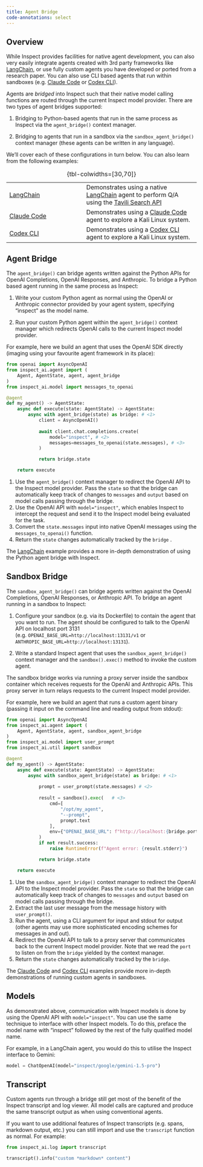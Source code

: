 ```yaml
---
title: Agent Bridge
code-annotations: select
---
```


## Overview

While Inspect provides facilities for native agent development, you can also very easily integrate agents created with 3rd party frameworks like [LangChain](https://python.langchain.com/docs/introduction/), or use fully custom agents you have developed or ported from a research paper. You can also use CLI based agents that run within sandboxes (e.g. [Claude Code](https://www.anthropic.com/claude-code) or [Codex CLI](https://github.com/openai/codex)).

Agents are *bridged* into Inspect such that their native model calling functions are routed through the current Inspect model provider. There are two types of agent bridges supported:

1.  Bridging to Python-based agents that run in the same process as Inspect via the `agent_bridge()` context manager.

2.  Bridging to agents that run in a sandbox via the `sandbox_agent_bridge()` context manager (these agents can be written in any language).

We'll cover each of these configurations in turn below. You can also learn from the following examples:

|  |  |
|-----------------------------|-------------------------------------------|
| [LangChain](https://github.com/UKGovernmentBEIS/inspect_ai/tree/main/examples/bridge/langchain) | Demonstrates using a native [LangChain](https://www.langchain.com/) agent to perform Q/A using the [Tavili Search API](https://tavily.com/) |
| [Claude Code](https://github.com/UKGovernmentBEIS/inspect_ai/tree/main/examples/bridge/claude) | Demonstrates using a [Claude Code](https://www.anthropic.com/claude-code) agent to explore a Kali Linux system. |
| [Codex CLI](https://github.com/UKGovernmentBEIS/inspect_ai/tree/main/examples/bridge/codex) | Demonstrates using a [Codex CLI](https://github.com/openai/codex) agent to explore a Kali Linux system. |

: {tbl-colwidths=\[30,70\]}

## Agent Bridge

The `agent_bridge()` can bridge agents written against the Python APIs for OpenAI Completions, OpenAI Responses, and Anthropic. To bridge a Python based agent running in the same process as Inspect:

1.  Write your custom Python agent as normal using the OpenAI or Anthropic connector provided by your agent system, specifying "inspect" as the model name. 

2.  Run your custom Python agent within the `agent_bridge()` context manager which redirects OpenAI calls to the current Inspect model provider.

For example, here we build an agent that uses the OpenAI SDK directly (imaging using your favourite agent framework in its place):

``` python
from openai import AsyncOpenAI
from inspect_ai.agent import (
    Agent, AgentState, agent, agent_bridge
)
from inspect_ai.model import messages_to_openai

@agent
def my_agent() -> AgentState:
    async def execute(state: AgentState) -> AgentState:
        async with agent_bridge(state) as bridge: # <1>
            client = AsyncOpenAI()
            
            await client.chat.completions.create(
                model="inspect", # <2>
                messages=messages_to_openai(state.messages), # <3>
            )

            return bridge.state

    return execute
```

1.  Use the `agent_bridge()` context manager to redirect the OpenAI API to the Inspect model provider. Pass the `state` so that the bridge can automatically keep track of changes to `messages` and `output` based on model calls passing through the bridge.
2.  Use the OpenAI API with `model="inspect"`, which enables Inspect to intercept the request and send it to the Inspect model being evaluated for the task.
3.  Convert the `state.messages` input into native OpenAI messages using the `messages_to_openai()` function.
4.  Return the `state` changes automatically tracked by the `bridge` .

The [LangChain](https://github.com/UKGovernmentBEIS/inspect_ai/tree/main/examples/bridge/langchain) example provides a more in-depth demonstration of using the Python agent bridge with Inspect.


## Sandbox Bridge

The `sandbox_agent_bridge()` can bridge agents written against the OpenAI Completions, OpenAI Responses, or Anthropic API. To bridge an agent running in a sandbox to Inspect:

1.  Configure your sandbox (e.g. via its Dockerfile) to contain the agent that you want to run. The agent should be configured to talk to the OpenAI API on localhost port 3131 (e.g. `OPENAI_BASE_URL=http://localhost:13131/v1` or `ANTHROPIC_BASE_URL=http://localhost:13131`).

2.  Write a standard Inspect agent that uses the `sandbox_agent_bridge()` context manager and the `sandbox().exec()` method to invoke the custom agent.

The sandbox bridge works via running a proxy server inside the sandbox container which receives requests for the OpenAI and Anthropic APIs. This proxy server in turn relays requests to the current Inspect model provider.

For example, here we build an agent that runs a custom agent binary (passing it input on the command line and reading output from stdout):

``` python
from openai import AsyncOpenAI
from inspect_ai.agent import (
    Agent, AgentState, agent, sandbox_agent_bridge
)
from inspect_ai.model import user_prompt
from inspect_ai.util import sandbox

@agent
def my_agent() -> AgentState:
    async def execute(state: AgentState) -> AgentState:
        async with sandbox_agent_bridge(state) as bridge: # <1>
            
            prompt = user_prompt(state.messages) # <2>
            
            result = sandbox().exec(   # <3>
                cmd=[
                    "/opt/my_agent",
                    "--prompt",
                    prompt.text
                ],
                env={"OPENAI_BASE_URL": f"http://localhost:{bridge.port}/v1"} # <4>
            )
            if not result.success:
                raise RuntimeError(f"Agent error: {result.stderr}")

            return bridge.state

    return execute
```

1.  Use the `sandbox_agent_bridge()` context manager to redirect the OpenAI API to the Inspect model provider. Pass the `state` so that the bridge can automatically keep track of changes to `messages` and `output` based on model calls passing through the bridge.
2.  Extract the last user message from the message history with `user_prompt()`.
3.  Run the agent, using a CLI argument for input and stdout for output (other agents may use more sophisticated encoding schemes for messages in and out).
4.  Redirect the OpenAI API to talk to a proxy server that communicates back to the current Inspect model provider. Note that we read the `port` to listen on from the `bridge` yielded by the context manager.
5.  Return the `state` changes automatically tracked by the `bridge`.

The [Claude Code](https://github.com/UKGovernmentBEIS/inspect_ai/main/examples/bridge/claude) and [Codex CLI](https://github.com/UKGovernmentBEIS/inspect_ai/main/examples/bridge/codex) examples provide more in-depth demonstrations of running custom agents in sandboxes.

## Models

As demonstrated above, communication with Inspect models is done by using the OpenAI API with `model="inspect"`. You can use the same technique to interface with other Inspect models. To do this, preface the model name with "inspect" followed by the rest of the fully qualified model name.

For example, in a LangChain agent, you would do this to utilise the Inspect interface to Gemini:

``` python
model = ChatOpenAI(model="inspect/google/gemini-1.5-pro")
```

## Transcript

Custom agents run through a bridge still get most of the benefit of the Inspect transcript and log viewer. All model calls are captured and produce the same transcript output as when using conventional agents.

If you want to use additional features of Inspect transcripts (e.g. spans, markdown output, etc.) you can still import and use the `transcript` function as normal. For example:

``` python
from inspect_ai.log import transcript

transcript().info("custom *markdown* content")
```